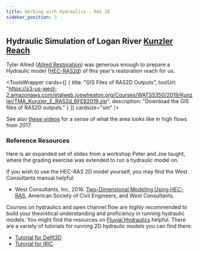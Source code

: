 ---
title: Working with Hydraulics - RAS 2D
sidebar_position: 3
---



## Hydraulic Simulation of Logan River [Kunzler Reach](https://fluvial.joewheaton.org/2018-course-topics/curtis-creek---delft3d-hydraulic-model-lab)

Tyler Allred ([Allred Restoration](http://www.allred-restoration.com/)) was generous enough to prepare a Hydraulic model ([HEC-RAS2d](https://www.hec.usace.army.mil/software/hec-ras/)) of this year's restoration reach for us.

<ToolsWrapper
  cards={[
    {
      title: "GIS Files of RAS2D Outputs",
      toolUrl: "https://s3-us-west-2.amazonaws.com/etalweb.joewheaton.org/Courses/WATS5350/2019/Kunzler/TMA_Kunzler_E_RAS2d_6FEB2019.zip",
      description: "Download the GIS files of RAS2D outputs."
    }
  ]}
  cardsize="sm"
/>

See also [these videos](/Course_Topics/WATS_5340/Project/Logan.html#some-helpful-videos-of-area-flooding-in-2017-high-flows) for a sense of what the area looks like in high flows from 2017.

### Reference Resources

Here is an expanded set of slides from a workshop Peter and Joe taught, where the grading exercise was extended to run a hydraulic model on.

<GoogleSlides src="https://docs.google.com/presentation/d/e/2PACX-1vTT-yOaIcIqOEi61YxUERksinAybBYzsNdRijbGz2mdNF9PNM-XGrISpEAPXP4vYz_4irqEC_OYFEyG/embed?start=false&loop=false&delayms=3000" title="RAS2D Workshop Slides" width={960} height={749} />

If you wish to use the HEC-RAS 2D model yourself, you may find the West Consultants manual helpful:

- West Consultants, Inc, 2016. [Two-Dimensional Modeling Using HEC-RAS](https://s3-us-west-2.amazonaws.com/etalweb.joewheaton.org/Courses/WATS5350/Two-Dimensional_Modeling_Using_HEC-RAS.pdf), American Society of Civil Engineers, and West Consultants.

Courses on hydraulics and open channel flow are highly recommended to build your theoretical understanding and proficiency in running hydraulic models. You might find the resources on [Fluvial Hydraulics](http://fluvial.joewheaton.org) helpful. There are a variety of tutorials for running 2D hydraulic models you can find there:

- [Tutorial for Delft3D](http://fluvial.joewheaton.org/2014-course-topics/curtis-creek---delft3d-hydraulic-model-lab)
- [Tutorial for IRIC](http://fluvial.joewheaton.org/assignments/iricfastmech-2dhydraulicmodelinglabofcurtiscreek)
